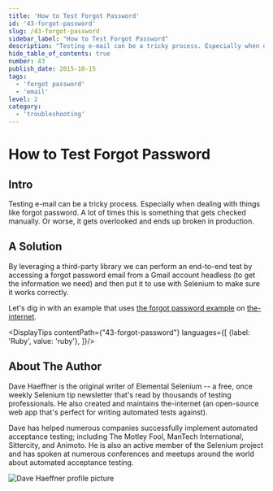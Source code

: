 ```yaml
---
title: 'How to Test Forgot Password'
id: '43-forgot-password'
slug: /43-forgot-password
sidebar_label: "How to Test Forgot Password"
description: "Testing e-mail can be a tricky process. Especially when dealing with things like forgot password. A lot of times this is something that gets checked manually. Or worse, it gets overlooked and ends up broken in production."
hide_table_of_contents: true
number: 43
publish_date: 2015-10-15
tags:
  - 'forgot password'
  - 'email'
level: 2
category:
  - 'troubleshooting'
---
```


# How to Test Forgot Password

## Intro

Testing e-mail can be a tricky process. Especially when dealing with things like forgot password. A lot of times this
is something that gets checked manually. Or worse, it gets overlooked and ends up broken in production.

## A Solution

By leveraging a third-party library we can perform an end-to-end test by accessing a forgot password email from a
Gmail account headless (to get the information we need) and then put it to use with Selenium to make sure it works
correctly.

Let's dig in with an example that uses [the forgot password example](http://the-internet.herokuapp.com/forgot_password)
on [the-internet](https://github.com/saucelabs/the-internet).



<DisplayTips contentPath={"43-forgot-password"} languages={[
    {label: 'Ruby', value: 'ruby'},
]}/>


## About The Author

Dave Haeffner is the original writer of Elemental Selenium -- a free, once weekly Selenium tip newsletter that's read
by thousands of testing professionals. He also created and maintains the-internet (an open-source web app that's
perfect for writing automated tests against).

Dave has helped numerous companies successfully implement automated acceptance testing; including The Motley Fool,
ManTech International, Sittercity, and Animoto. He is also an active member of the Selenium project and has spoken
at numerous conferences and meetups around the world about automated acceptance testing.

![Dave Haeffner profile picture](/img/authors/dave-haeffner.jpeg#author-img 'a title')


